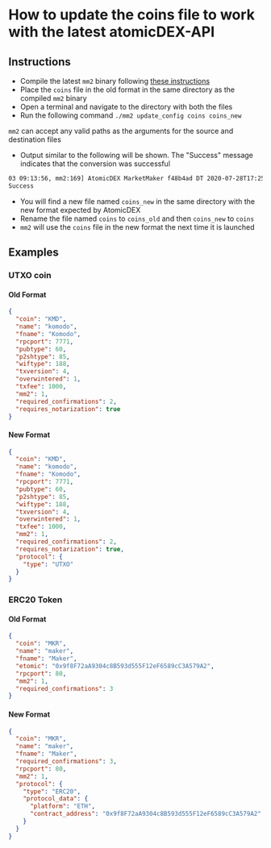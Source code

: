 # How to update the coins file to work with the latest atomicDEX-API

## Instructions

- Compile the latest `mm2` binary following [these instructions](/atomicdex/setup/)
- Place the `coins` file in the old format in the same directory as the compiled `mm2` binary
- Open a terminal and navigate to the directory with both the files
- Run the following command `./mm2 update_config coins coins_new`

<Note>

`mm2` can accept any valid paths as the arguments for the source and destination files

</Note>

- Output similar to the following will be shown. The "Success" message indicates that the conversion was successful

```bash
03 09:13:56, mm2:169] AtomicDEX MarketMaker f48b4ad DT 2020-07-28T17:25:18+07:00
Success
```

- You will find a new file named `coins_new` in the same directory with the new format expected by AtomicDEX
- Rename the file named `coins` to `coins_old` and then `coins_new` to `coins`
- `mm2` will use the `coins` file in the new format the next time it is launched

## Examples

### UTXO coin

#### Old Format

```json
{
  "coin": "KMD",
  "name": "komodo",
  "fname": "Komodo",
  "rpcport": 7771,
  "pubtype": 60,
  "p2shtype": 85,
  "wiftype": 188,
  "txversion": 4,
  "overwintered": 1,
  "txfee": 1000,
  "mm2": 1,
  "required_confirmations": 2,
  "requires_notarization": true
}
```

#### New Format

```json
{
  "coin": "KMD",
  "name": "komodo",
  "fname": "Komodo",
  "rpcport": 7771,
  "pubtype": 60,
  "p2shtype": 85,
  "wiftype": 188,
  "txversion": 4,
  "overwintered": 1,
  "txfee": 1000,
  "mm2": 1,
  "required_confirmations": 2,
  "requires_notarization": true,
  "protocol": {
    "type": "UTXO"
  }
}
```

### ERC20 Token

#### Old Format

```json
{
  "coin": "MKR",
  "name": "maker",
  "fname": "Maker",
  "etomic": "0x9f8F72aA9304c8B593d555F12eF6589cC3A579A2",
  "rpcport": 80,
  "mm2": 1,
  "required_confirmations": 3
}
```

#### New Format

```json
{
  "coin": "MKR",
  "name": "maker",
  "fname": "Maker",
  "required_confirmations": 3,
  "rpcport": 80,
  "mm2": 1,
  "protocol": {
    "type": "ERC20",
    "protocol_data": {
      "platform": "ETH",
      "contract_address": "0x9f8F72aA9304c8B593d555F12eF6589cC3A579A2"
    }
  }
}
```
